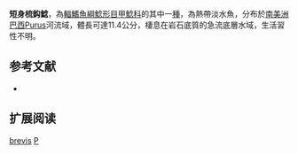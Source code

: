 {{Speciesbox
| name = 短身梳鈎鯰
| image = 
| image_width = 250px
| image_caption = 
| status = NE
| status_system = IUCN3.1
| genus = Peckoltia
| species = brevis
| authority = [[La_Monte|La Monte]], 1935
| synonyms = *''Hemiancistrus brevis'', La Monte, 1935
}}

'''短身梳鈎鯰'''，為[[輻鰭魚綱|輻鰭魚綱]][[鯰形目|鯰形目]][[甲鯰科|甲鯰科]]的其中一[[種|種]]，為熱帶淡水魚，分布於[[南美洲|南美洲]][[巴西|巴西]]Purus河流域，體長可達11.4公分，棲息在岩石底質的急流底層水域，生活習性不明。

==参考文献==
*{{FishBase_species|genus=Peckoltia|species=brevis|year=2015|month=1}}

== 扩展阅读 ==
{{refbegin}}
{{wikispecies-inline|Peckoltia brevis|短身梳鈎鯰}}
{{refend}}
{{Taxonbar|from=Q1518749}}

[[Category:梳鈎鯰屬|brevis]]
[[Category:1935年描述的魚類|P]]